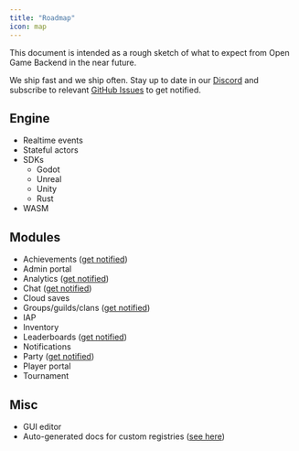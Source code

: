 ```yaml
---
title: "Roadmap"
icon: map
---
```


<Info>
  This document is intended as a rough sketch of what to expect from Open Game Backend in the near future.

  We ship fast and we ship often. Stay up to date in our [Discord](https://rivet.gg/discord) and subscribe to relevant [GitHub Issues](https://github.com/rivet-gg/opengb-modules/issues) to get notified.
</Info>

## Engine

- Realtime events
- Stateful actors
- SDKs
  - Godot
  - Unreal
  - Unity
  - Rust
- WASM

## Modules

- Achievements ([get notified](https://github.com/rivet-gg/opengb-modules/issues/4))
- Admin portal
- Analytics ([get notified](https://github.com/rivet-gg/opengb-modules/issues/16))
- Chat ([get notified](https://github.com/rivet-gg/opengb-modules/issues/23))
- Cloud saves
- Groups/guilds/clans ([get notified](https://github.com/rivet-gg/opengb-modules/issues/19))
- IAP
- Inventory
- Leaderboards ([get notified](https://github.com/rivet-gg/opengb-modules/issues/3))
- Notifications
- Party ([get notified](https://github.com/rivet-gg/opengb-modules/issues/5))
- Player portal
- Tournament

## Misc

- GUI editor
- Auto-generated docs for custom registries ([see here](https://github.com/rivet-gg/opengb-docs/blob/main/_internal/scripts/generate.ts))
